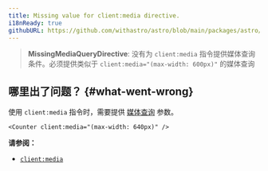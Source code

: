 ```yaml
---
title: Missing value for client:media directive.
i18nReady: true
githubURL: https://github.com/withastro/astro/blob/main/packages/astro/src/core/errors/errors-data.ts
---
```


> **MissingMediaQueryDirective**: 没有为 `client:media` 指令提供媒体查询条件。必须提供类似于 `client:media="(max-width: 600px)"` 的媒体查询

## 哪里出了问题？ \{#what-went-wrong\}
使用 `client:media` 指令时，需要提供 [媒体查询](https://developer.mozilla.org/zh-CN/docs/Web/CSS/Media_Queries/Using_media_queries) 参数。

```astro
<Counter client:media="(max-width: 640px)" />
```

**请参阅：**
-  [`client:media`](/zh-cn/reference/directives-reference/#clientmedia)
